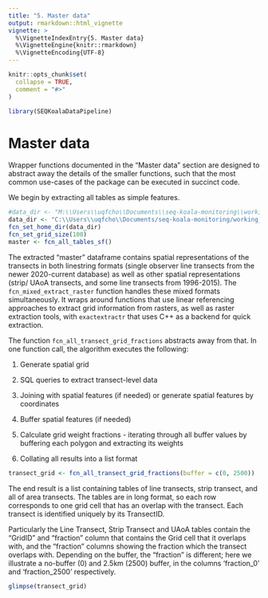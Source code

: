 ```yaml
---
title: "5. Master data"
output: rmarkdown::html_vignette
vignette: >
  %\VignetteIndexEntry{5. Master data}
  %\VignetteEngine{knitr::rmarkdown}
  %\VignetteEncoding{UTF-8}
---
```


```r
knitr::opts_chunk$set(
  collapse = TRUE,
  comment = "#>"
)
```

```r
library(SEQKoalaDataPipeline)
```

# Master data

Wrapper functions documented in the "Master data" section are designed to abstract away the details of the smaller functions, such that the most common use-cases of the package can be executed in succinct code.

We begin by extracting all tables as simple features.
```r
#data_dir <- "M:\\Users\\uqfcho\\Documents\\seq-koala-monitoring\\working_data"
data_dir <- "C:\\Users\\uqfcho\\Documents/seq-koala-monitoring/working_data"
fcn_set_home_dir(data_dir)
fcn_set_grid_size(100)
master <- fcn_all_tables_sf()
```

The extracted "master" dataframe contains spatial representations of the transects in both linestring formats (single observer line transects from the newer 2020-current database) as well as other spatial representations (strip/ UAoA transects, and some line transects from 1996-2015). The `fcn_mixed_extract_raster` function handles these mixed formats simultaneously. It wraps around functions that use linear referencing approaches to extract grid information from rasters, as well as raster extraction tools, with `exactextractr` that uses C++ as a backend for quick extraction.

The function `fcn_all_transect_grid_fractions` abstracts away from that. In one function call, the algorithm executes the following:

1. Generate spatial grid

2. SQL queries to extract transect-level data

3. Joining with spatial features (if needed) or generate spatial features by coordinates

4. Buffer spatial features (if needed)

5. Calculate grid weight fractions - iterating through all buffer values by buffering each polygon and extracting its weights

6. Collating all results into a list format

```r
transect_grid <- fcn_all_transect_grid_fractions(buffer = c(0, 2500))
```
The end result is a list containing tables of line transects, strip transect, and all of area transects. The tables are in long format, so each row corresponds to one grid cell that has an overlap with the transect. Each transect is identified uniquely by its TransectID.

Particularly the Line Transect, Strip Transect and UAoA tables contain the "GridID" and "fraction" column that contains the Grid cell that it overlaps with, and the "fraction" columns showing the fraction which the transect overlaps with. Depending on the buffer, the "fraction" is different; here we illustrate a no-buffer (0) and 2.5km (2500) buffer, in the columns 'fraction_0' and 'fraction_2500' respectively.

```r
glimpse(transect_grid)
```


